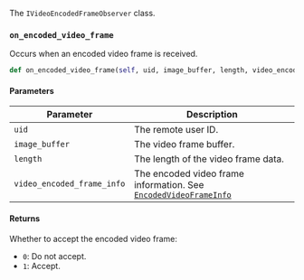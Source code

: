 The `IVideoEncodedFrameObserver` class.

### `on_encoded_video_frame`

Occurs when an encoded video frame is received.

```python
def on_encoded_video_frame(self, uid, image_buffer, length, video_encoded_frame_info:EncodedVideoFrameInfo)
```

#### Parameters

| Parameter | Description |
|---------------|----------------------------------------------------------------------|
| `uid` | The remote user ID.             |
| `image_buffer` | The video frame buffer.             |
| `length` | The length of the video frame data.             |
| `video_encoded_frame_info`| The encoded video frame information. See [`EncodedVideoFrameInfo`](./apidatatype#encodedvideoframeinfo)         |

#### Returns

Whether to accept the encoded video frame:

- `0`: Do not accept.
- `1`: Accept.
